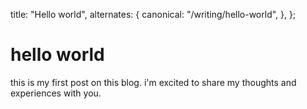 
  title: "Hello world",
  alternates: {
    canonical: "/writing/hello-world",
  },
};

# hello world

<ViewCounter slug="hello-world" />

this is my first post on this blog. i'm excited to share my thoughts and
experiences with you.
